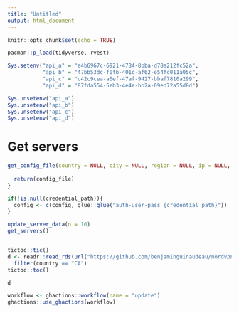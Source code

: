 ```yaml
---
title: "Untitled"
output: html_document
---
```


```r
knitr::opts_chunk$set(echo = TRUE)
```


```r
pacman::p_load(tidyverse, rvest)
```

```r
Sys.setenv("api_a" = "e4b6967c-6921-4784-8bba-d78a212fc52a", 
           "api_b" = "47bb53dc-f0fb-401c-af62-e54fc011a05c", 
           "api_c" = "c42c9cea-a0ef-47af-9427-bbaf7810a299", 
           "api_d" = "87fda554-5eb3-4e4e-bb2a-09ed72a55d8d")

Sys.unsetenv("api_a") 
Sys.unsetenv("api_b") 
Sys.unsetenv("api_c")
Sys.unsetenv("api_d")
```

# Get servers

```r

get_config_file(country = NULL, city = NULL, region = NULL, ip = NULL, credential_path <- "/etc/openvpn/auth.txt"){
  
  return(config_file)
}

if(!is.null(credential_path)){
  config <- c(config, glue::glue("auth-user-pass {credential_path}"))
}

update_server_data(n = 10)
get_servers()


tictoc::tic()
d <- readr::read_rds(url("https://github.com/benjaminguinaudeau/nordvpn/blob/master/data/servers.rds?raw=true")) %>%
  filter(country == "CA")
tictoc::toc()

d
```

```r
workflow <- ghactions::workflow(name = "update")
ghactions::use_ghactions(workflow)

```

